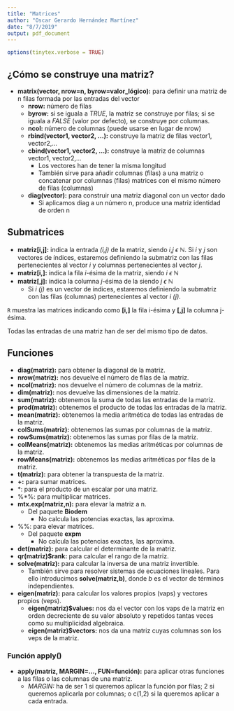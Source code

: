---
title: "Matrices"
author: "Oscar Gerardo Hernández Martínez"
date: "8/7/2019"
output: pdf_document
---

```{r, include=FALSE}
options(tinytex.verbose = TRUE)
```

## ¿Cómo se construye una matriz?

- **matrix(vector, nrow=n, byrow=valor_lógico):** para definir una matriz de n filas formada por las entradas del vector
    + **nrow:** número de filas
    + **byrow:** si se iguala a *TRUE*, la matriz se construye por filas; si se iguala a *FALSE* (valor por defecto), se construye por columnas. 
    + **ncol:** número de columnas (puede usarse en lugar de nrow)
    + **rbind(vector1, vector2, ...):** construye la matriz de filas vector1, vector2,…
    + **cbind(vector1, vector2, ...):** construye la matriz de columnas vector1, vector2,…
      + Los vectores han de tener la misma longitud
      + También sirve para añadir columnas (filas) a una matriz o concatenar por columnas (filas) matrices con el mismo número de filas (columnas)
    + **diag(vector):** para construir una matriz diagonal con un vector dado
      + Si aplicamos diag a un número n, produce una matriz identidad de orden n
      
## Submatrices

  + **matriz[i,j]:** indica la entrada *(i,j)* de la matriz, siendo *i*,*j* $\epsilon$ $\mathbb{N}$. Si *i* y *j* son vectores de índices, estaremos definiendo la submatriz con las filas pertenecientes al vector *i* y columnas pertenecientes al vector *j*.
  + **matriz[i,]:** indica la fila *i*-ésima de la matriz, siendo *i* $\epsilon$ $\mathbb{N}$
  + **matriz[,j]:** indica la columna *j*-ésima de la siendo *j* $\epsilon$ $\mathbb{N}$
    + Si *i (j)* es un vector de índices, estaremos definiendo la submatriz con las filas (columnas) pertenecientes al vector *i (j)*.

`R` muestra las matrices indicando como **[i,]** la fila i-ésima y **[,j]** la columna j-ésima.

Todas las entradas de una matriz han de ser del mismo tipo de datos.

## Funciones

+ **diag(matriz):** para obtener la diagonal de la matriz.
+ **nrow(matriz):** nos devuelve el número de filas de la matriz.
+ **ncol(matriz):** nos devuelve el número de columnas de la matriz.
+ **dim(matriz):** nos devuelve las dimensiones de la matriz.
+ **sum(matriz):** obtenemos la suma de todas las entradas de la matriz.
+ **prod(matriz):** obtenemos el producto de todas las entradas de la matriz.
+ **mean(matriz):** obtenemos la media aritmética de todas las entradas de la matriz.
+ **colSums(matriz):** obtenemos las sumas por columnas de la matriz.
+ **rowSums(matriz):** obtenemos las sumas por filas de la matriz.
+ **colMeans(matriz):** obtenemos las medias aritméticas por columnas de la matriz.
+ **rowMeans(matriz):** obtenemos las medias aritméticas por filas de la matriz.
+ **t(matriz):** para obtener la transpuesta de la matriz.
+ **+:** para sumar matrices.
+ *: para el producto de un escalar por una matriz.
+ %*%: para multiplicar matrices.
+ **mtx.exp(matriz,n):** para elevar la matriz a n.
    + Del paquete **Biodem**
      + No calcula las potencias exactas, las aproxima.
+ %%: para elevar matrices.
    + Del paquete **expm**
      + No calcula las potencias exactas, las aproxima.
+ **det(matriz):** para calcular el determinante de la matriz.
+ **qr(matriz)$rank:** para calcular el rango de la matriz.
+ **solve(matriz):** para calcular la inversa de una matriz invertible.
    + También sirve para resolver sistemas de ecuaciones lineales. Para ello introducimos **solve(matriz,b)**, donde *b* es el vector de términos independientes.
+ **eigen(matriz):** para calcular los valores propios (vaps) y vectores propios (veps).
    + **eigen(matriz)$values:** nos da el vector con los vaps de la matriz en orden decreciente de su valor absoluto y repetidos tantas veces como su multiplicidad algebraica.
    + **eigen(matriz)$vectors:** nos da una matriz cuyas columnas son los veps de la matriz.

### Función apply()

+ **apply(matriz, MARGIN=..., FUN=función):** para aplicar otras funciones a las filas o las columnas de una matriz.
    + *MARGIN:* ha de ser 1 si queremos aplicar la función por filas; 2 si queremos aplicarla por columnas; o c(1,2) si la queremos aplicar a cada entrada.




